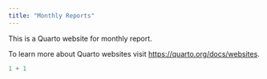 ```yaml
---
title: "Monthly Reports"
---
```


This is a Quarto website for monthly report.

To learn more about Quarto websites visit <https://quarto.org/docs/websites>.

```r
1 + 1
```
